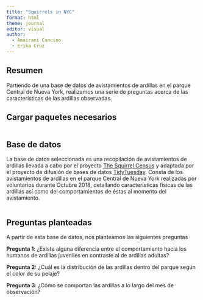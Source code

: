 ```yaml
---
title: "Squirrels in NYC"
format: html
theme: journal
editor: visual
author:   
  - Amairani Cancino  
  - Erika Cruz
---
```


## Resumen

Partiendo de una base de datos de avistamientos de ardillas en el parque Central de Nueva York, realizamos una serie de preguntas acerca de las características de las ardillas observadas.

## Cargar paquetes necesarios

```r

```

## Base de datos

La base de datos seleccionada es una recopilación de avistamientos de ardillas llevada a cabo por el proyecto [The Squirrel Census](https://www.thesquirrelcensus.com/) y adaptada por el proyecto de difusión de bases de datos [TidyTuesday](https://github.com/rfordatascience/tidytuesday). Consta de los avistamientos de ardillas en el parque Central de Nueva York realizadas por voluntarios durante Octubre 2018, detallando características físicas de las ardillas así como del comportamientos de éstas al momento del avistamiento.

```r

```

## Preguntas planteadas

A partir de esta base de datos, nos planteamos las siguientes preguntas

**Pregunta 1**: ¿Existe alguna diferencia entre el comportamiento hacia los humanos de ardillas juveniles en contraste al de ardillas adultas?

**Pregunta 2:** ¿Cuál es la distribución de las ardillas dentro del parque según el color de su pelaje?

**Pregunta 3**: ¿Cómo se comportan las ardillas a lo largo del mes de observación?
